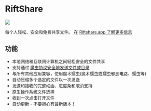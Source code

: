 
# RiftShare

<p style={{"text-align": "center"}}>
   <img src="/img/showcase/riftshare-main.webp"></img><br/>
</p>

每个人轻松、安全和免费共享文件。 在 [Riftshare.app 了解更多信息](https://riftshare.app)

## 功能

* 本地网络和互联网计算机之间轻松安全的文件共享
* 支持通过 [魔虫协议安全地发送文件或目录](https://magic-wormhole.readthedocs.io/en/latest/)
* 与所有其他应用兼容，使用魔术蠕虫(魔术蠕虫或蠕虫邪恶电路、蠕虫等)
* 自动压缩多个选定的文件以一次发送
* 发送和接收的完整动画、进度条和取消支持
* 原生操作系统文件选择
* 收到一次点击打开文件
* 自动更新 - 不要担心有最新版本！
